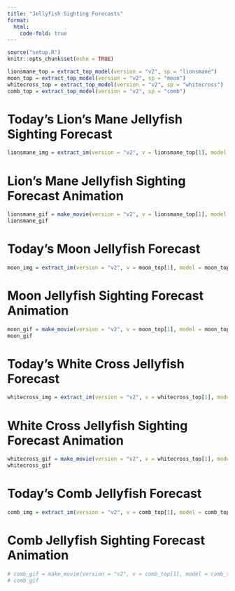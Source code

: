 ```yaml
---
title: "Jellyfish Sighting Forecasts"
format:
  html:
    code-fold: true
---
```


```r
source("setup.R")
knitr::opts_chunk$set(echo = TRUE)

lionsmane_top = extract_top_model(version = "v2", sp = "lionsmane")
moon_top = extract_top_model(version = "v2", sp = "moon")
whitecross_top = extract_top_model(version = "v2", sp = "whitecross")
comb_top = extract_top_model(version = "v2", sp = "comb")
```

# Today's Lion's Mane Jellyfish Sighting Forecast
```r
lionsmane_img = extract_im(version = "v2", v = lionsmane_top[1], model = lionsmane_top[2])
```

# Lion's Mane Jellyfish Sighting Forecast Animation
```r
lionsmane_gif = make_movie(version = "v2", v = lionsmane_top[1], model = lionsmane_top[2])
lionsmane_gif
```

# Today's Moon Jellyfish Forecast
```r
moon_img = extract_im(version = "v2", v = moon_top[1], model = moon_top[2])
```

# Moon Jellyfish Sighting Forecast Animation
```r
moon_gif = make_movie(version = "v2", v = moon_top[1], model = moon_top[2])
moon_gif
```

# Today's White Cross Jellyfish Forecast
```r
whitecross_img = extract_im(version = "v2", v = whitecross_top[1], model = whitecross_top[2])
```

# White Cross Jellyfish Sighting Forecast Animation
```r
whitecross_gif = make_movie(version = "v2", v = whitecross_top[1], model = whitecross_top[2])
whitecross_gif
```

# Today's Comb Jellyfish Forecast
```r
comb_img = extract_im(version = "v2", v = comb_top[1], model = comb_top[2])
```

# Comb Jellyfish Sighting Forecast Animation
```r
# comb_gif = make_movie(version = "v2", v = comb_top[1], model = comb_top[2])
# comb_gif
```
